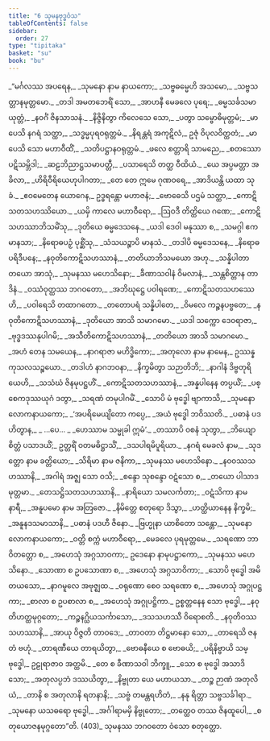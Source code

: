 ```yaml
---
title: "6 သုမနဗုဒ္ဓဝံသ"
tableOfContents: false
sidebar:
  order: 27
type: "tipitaka"
basket: "su"
book: "bu"
---
```



<DynamicBreadcrumb />

<Division number="1" book="bu">

<Paragraph number="376" type="verses" book="bu">
_“မင်္ဂလဿ အပရေန,_  
_သုမနော နာမ နာယကော;_  
_သဗ္ဗဓမ္မေဟိ အသမော,_  
_သဗ္ဗသတ္တာနမုတ္တမော._  

</Paragraph>

</Division>
<Division number="2" book="bu">

<Paragraph number="377" type="verses" book="bu">
_တဒါ အမတဘေရိံ သော,_  
_အာဟနီ မေခလေ ပုရေ;_  
_ဓမ္မသင်္ခသမာယုတ္တံ,_  
_နဝင်္ဂံ ဇိနသာသနံ._  

</Paragraph>

</Division>
<Division number="3" book="bu">

<Paragraph number="378" type="verses" book="bu">
_နိဇ္ဇိနိတွာ ကိလေသေ သော,_  
_ပတွာ သမ္ဗောဓိမုတ္တမံ;_  
_မာပေသိ နဂရံ သတ္ထာ,_  
_သဒ္ဓမ္မပုရဝရုတ္တမံ._  

</Paragraph>

</Division>
<Division number="4" book="bu">

<Paragraph number="379" type="verses" book="bu">
_နိရန္တရံ အကုဋိလံ,_  
ဥဇုံ ဝိပုလဝိတ္ထတံ;_  
_မာပေသိ သော မဟာဝီထိံ,_  
_သတိပဋ္ဌာနဝရုတ္တမံ._  

</Paragraph>

</Division>
<Division number="5" book="bu">

<Paragraph number="380" type="verses" book="bu">
_ဖလေ စတ္တာရိ သာမညေ,_  
_စတဿော ပဋိသမ္ဘိဒါ;_  
_ဆဠဘိညာဋ္ဌသမာပတ္တီ,_  
_ပသာရေသိ တတ္ထ ဝီထိယံ._  

</Paragraph>

</Division>
<Division number="6" book="bu">

<Paragraph number="381" type="verses" book="bu">
_ယေ အပ္ပမတ္တာ အခိလာ,_  
_ဟိရိဝီရိယေဟုပါဂတာ;_  
_တေ တေ ဣမေ ဂုဏဝရေ,_  
_အာဒိယန္တိ ယထာ သုခံ._  

</Paragraph>

</Division>
<Division number="7" book="bu">

<Paragraph number="382" type="verses" book="bu">
_ဧဝမေတေန ယောဂေန,_  
ဥဒ္ဓရန္တော မဟာဇနံ;_  
_ဗောဓေသိ ပဌမံ သတ္ထာ,_  
_ကောဋိသတသဟဿိယော._  

</Paragraph>

</Division>
<Division number="8" book="bu">

<Paragraph number="383" type="verses" book="bu">
_ယမှိ ကာလေ မဟာဝီရော,_  
_ဩဝဒီ တိတ္ထိယေ ဂဏေ;_  
_ကောဋိသဟဿာဘိသမိံသု,_  
_ဒုတိယေ ဓမ္မဒေသနေ._  

</Paragraph>

</Division>
<Division number="9" book="bu">

<Paragraph number="384" type="verses" book="bu">
_ယဒါ ဒေဝါ မနုဿာ စ,_  
_သမဂ္ဂါ ဧကမာနသာ;_  
_နိရောဓပဉှံ ပုစ္ဆိံသု,_  
_သံသယဉ္စာပိ မာနသံ._  

</Paragraph>

</Division>
<Division number="10" book="bu">

<Paragraph number="385" type="verses" book="bu">
_တဒါပိ ဓမ္မဒေသနေ,_  
_နိရောဓပရိဒီပနေ;_  
_နဝုတိကောဋိသဟဿာနံ,_  
_တတိယာဘိသမယော အဟု._  

</Paragraph>

</Division>
<Division number="11" book="bu">

<Paragraph number="386" type="verses" book="bu">
_သန္နိပါတာ တယော အာသုံ,_  
_သုမနဿ မဟေသိနော;_  
_ခီဏာသဝါနံ ဝိမလာနံ,_  
_သန္တစိတ္တာန တာဒိနံ._  

</Paragraph>

</Division>
<Division number="12" book="bu">

<Paragraph number="387" type="verses" book="bu">
_ဝဿံဝုတ္ထဿ ဘဂဝတော,_  
_အဘိဃုဋ္ဌေ ပဝါရဏေ;_  
_ကောဋိသတသဟဿေဟိ,_  
_ပဝါရေသိ တထာဂတော._  

</Paragraph>

</Division>
<Division number="13" book="bu">

<Paragraph number="388" type="verses" book="bu">
_တတောပရံ သန္နိပါတေ,_  
_ဝိမလေ ကဉ္စနပဗ္ဗတေ;_  
_နဝုတိကောဋိသဟဿာနံ,_  
_ဒုတိယော အာသိ သမာဂမော._  

</Paragraph>

</Division>
<Division number="14" book="bu">

<Paragraph number="389" type="verses" book="bu">
_ယဒါ သက္ကော ဒေဝရာဇာ,_  
_ဗုဒ္ဓဒဿနုပါဂမိ;_  
_အသီတိကောဋိသဟဿာနံ,_  
_တတိယော အာသိ သမာဂမော._  

</Paragraph>

</Division>
<Division number="15" book="bu">

<Paragraph number="390" type="verses" book="bu">
_အဟံ တေန သမယေန,_  
_နာဂရာဇာ မဟိဒ္ဓိကော;_  
_အတုလော နာမ နာမေန,_  
ဥဿန္နကုသလသဉ္စယော._  

</Paragraph>

</Division>
<Division number="16" book="bu">

<Paragraph number="391" type="verses" book="bu">
_တဒါဟံ နာဂဘဝနာ,_  
_နိက္ခမိတွာ သဉာတိဘိ;_  
_နာဂါနံ ဒိဗ္ဗတုရိယေဟိ,_  
_သသံဃံ ဇိနမုပဋ္ဌဟိံ._  

</Paragraph>

</Division>
<Division number="17" book="bu">

<Paragraph number="392" type="verses" book="bu">
_ကောဋိသတသဟဿာနံ,_  
_အန္နပါနေန တပ္ပယိံ;_  
_ပစ္စေကဒုဿယုဂံ ဒတွာ,_  
_သရဏံ တမုပါဂမိံ._  

</Paragraph>

</Division>
<Division number="18" book="bu">

<Paragraph number="393" type="verses" book="bu">
_သောပိ မံ ဗုဒ္ဓေါ ဗျာကာသိ,_  
_သုမနော လောကနာယကော;_  
_‘အပရိမေယျိတော ကပ္ပေ,_  
_အယံ ဗုဒ္ဓေါ ဘဝိဿတိ._  

</Paragraph>

</Division>
<Division number="19" book="bu">

<Paragraph number="394" type="verses" book="bu">
_ပဓာနံ ပဒဟိတွာန,_  
_ …ပေ… _  
_ဟေဿာမ သမ္မုခါ ဣမံ’._  

</Paragraph>

</Division>
<Division number="20" book="bu">

<Paragraph number="395" type="verses" book="bu">
_တဿာပိ ဝစနံ သုတွာ,_  
_ဘိယျော စိတ္တံ ပသာဒယိံ;_  
ဥတ္တရိံ ဝတမဓိဋ္ဌာသိံ,_  
_ဒသပါရမိပူရိယာ._  

</Paragraph>

</Division>
<Division number="21" book="bu">

<Paragraph number="396" type="verses" book="bu">
_နဂရံ မေခလံ နာမ,_  
_သုဒတ္တော နာမ ခတ္တိယော;_  
_သိရိမာ နာမ ဇနိကာ,_  
_သုမနဿ မဟေသိနော._  

</Paragraph>

</Division>
<Division number="22" book="bu">

<Paragraph number="397" type="verses" book="bu">
_နဝဝဿသဟဿာနိ,_  
_အဂါရံ အဇ္ဈ သော ဝသိ;_  
_စန္ဒော သုစန္ဒော ဝဋံသော စ,_  
_တယော ပါသာဒမုတ္တမာ._  

</Paragraph>

</Division>
<Division number="23" book="bu">

<Paragraph number="398" type="verses" book="bu">
_တေသဋ္ဌိသတသဟဿာနိ,_  
_နာရိယော သမလင်္ကတာ;_  
_ဝဋံသိကာ နာမ နာရီ,_  
_အနူပမော နာမ အတြဇော._  

</Paragraph>

</Division>
<Division number="24" book="bu">

<Paragraph number="399" type="verses" book="bu">
_နိမိတ္တေ စတုရော ဒိသွာ,_  
_ဟတ္ထိယာနေန နိက္ခမိ;_  
_အနူနဒသမာသာနိ,_  
_ပဓာနံ ပဒဟီ ဇိနော._  

</Paragraph>

</Division>
<Division number="25" book="bu">

<Paragraph number="400" type="verses" book="bu">
_ဗြဟ္မုနာ ယာစိတော သန္တော,_  
_သုမနော လောကနာယကော;_  
_ဝတ္တိ စက္ကံ မဟာဝီရော,_  
_မေခလေ ပုရမုတ္တမေ._  

</Paragraph>

</Division>
<Division number="26" book="bu">

<Paragraph number="401" type="verses" book="bu">
_သရဏော ဘာဝိတတ္တော စ,_  
_အဟေသုံ အဂ္ဂသာဝကာ;_  
ဥဒေနော နာမုပဋ္ဌာကော,_  
_သုမနဿ မဟေသိနော._  

</Paragraph>

</Division>
<Division number="27" book="bu">

<Paragraph number="402" type="verses" book="bu">
_သောဏာ စ ဥပသောဏာ စ,_  
_အဟေသုံ အဂ္ဂသာဝိကာ;_  
_သောပိ ဗုဒ္ဓေါ အမိတယသော,_  
_နာဂမူလေ အဗုဇ္ဈထ._  

</Paragraph>

</Division>
<Division number="28" book="bu">

<Paragraph number="403" type="verses" book="bu">
_ဝရုဏော စေဝ သရဏော စ,_  
_အဟေသုံ အဂ္ဂုပဋ္ဌကာ;_  
_စာလာ စ ဥပစာလာ စ,_  
_အဟေသုံ အဂ္ဂုပဋ္ဌိကာ._  

</Paragraph>

</Division>
<Division number="29" book="bu">

<Paragraph number="404" type="verses" book="bu">
ဥစ္စတ္တနေန သော ဗုဒ္ဓေါ,_  
_နဝုတိဟတ္ထမုဂ္ဂတော;_  
_ကဉ္စနဂ္ဃိယသင်္ကာသော,_  
_ဒသသဟဿီ ဝိရောစတိ._  

</Paragraph>

</Division>
<Division number="30" book="bu">

<Paragraph number="405" type="verses" book="bu">
_နဝုတိဝဿသဟဿာနိ,_  
_အာယု ဝိဇ္ဇတိ တာဝဒေ;_  
_တာဝတာ တိဋ္ဌမာနော သော,_  
_တာရေသိ ဇနတံ ဗဟုံ._  

</Paragraph>

</Division>
<Division number="31" book="bu">

<Paragraph number="406" type="verses" book="bu">
_တာရဏီယေ တာရယိတွာ,_  
_ဗောဓနီယေ စ ဗောဓယိ;_  
_ပရိနိဗ္ဗာယိ သမ္ဗုဒ္ဓေါ,_  
ဥဠုရာဇာဝ အတ္ထမိ._  

</Paragraph>

</Division>
<Division number="32" book="bu">

<Paragraph number="407" type="verses" book="bu">
_တေ စ ခီဏာသဝါ ဘိက္ခူ,_  
_သော စ ဗုဒ္ဓေါ အသာဒိသော;_  
_အတုလပ္ပဘံ ဒဿယိတွာ,_  
_နိဗ္ဗုတာ ယေ မဟာယသာ._  

</Paragraph>

</Division>
<Division number="33" book="bu">

<Paragraph number="408" type="verses" book="bu">
_တဉ္စ ဉာဏံ အတုလိယံ,_  
_တာနိ စ အတုလာနိ ရတနာနိ;_  
_သဗ္ဗံ တမန္တရဟိတံ,_  
_နနု ရိတ္တာ သဗ္ဗသင်္ခါရာ._  

</Paragraph>

</Division>
<Division number="34" book="bu">

<Paragraph number="409" type="verses" book="bu">
_သုမနော ယသဓရော ဗုဒ္ဓေါ,_  
_အင်္ဂါရာမမှိ နိဗ္ဗုတော;_  
_တတ္ထေဝ တဿ ဇိနထူပေါ,_  
_စတုယောဇနမုဂ္ဂတော”တိ. (403)_  


</Paragraph>
</Division>

<Paragraph number="410" type="center" book="bu">
သုမနဿ ဘဂဝတော ဝံသော စတုတ္ထော.
</Paragraph>